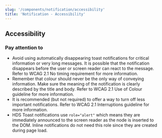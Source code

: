 ```yaml
---
slug: '/components/notification/accessibility'
title: 'Notification - Accessibility'
---
```




## Accessibility

### Pay attention to
- Avoid using automatically disappearing toast notifications for critical information or very long messages. It is possible that the notification disappears before the user or screen reader can react to the message. Refer to <Link size="M" href="https://www.w3.org/WAI/WCAG21/Understanding/no-timing.html" external>WCAG 2.1 No timing requirement</Link> for more information.
- Remember that colour should never be the only way of conveying information. Make sure the meaning of the notification is clearly described by the title and body. Refer to <Link size="M" href="https://www.w3.org/WAI/WCAG21/Understanding/use-of-color.html" external>WCAG 2.1 Use of Colour guideline</Link> for more information.
- It is recommended (but not required) to offer a way to turn off less important notifications. Refer to <Link size="M" href="https://www.w3.org/WAI/WCAG21/Understanding/interruptions.html" external>WCAG 2.1 Interruptions guideline</Link> for more information.
- HDS Toast notifications use `role="alert"` which means they are immediately announced to the screen reader as the node is inserted to the DOM. Inline notifications do not need this role since they are created during page load.
